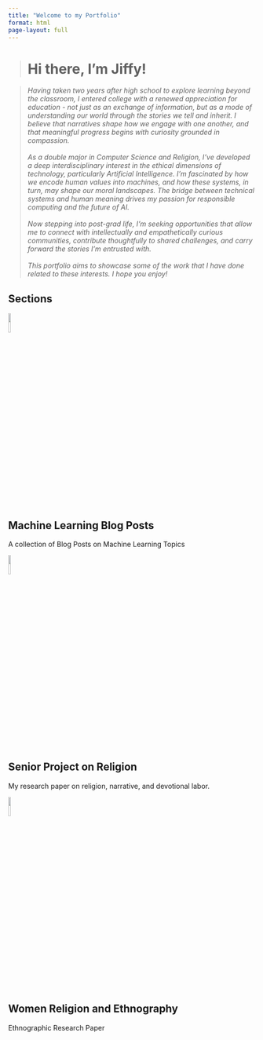 ```yaml
---
title: "Welcome to my Portfolio"
format: html
page-layout: full
---
```


> # Hi there, I'm Jiffy!

> *Having taken two years after high school to explore learning beyond the classroom, I entered college with a renewed appreciation for education - not just as an exchange of information, but as a mode of understanding our world through the stories we tell and inherit. I believe that narratives shape how we engage with one another, and that meaningful progress begins with curiosity grounded in compassion.<br><br>As a double major in Computer Science and Religion, I’ve developed a deep interdisciplinary interest in the ethical dimensions of technology, particularly Artificial Intelligence. I’m fascinated by how we encode human values into machines, and how these systems, in turn, may shape our moral landscapes. The bridge between technical systems and human meaning drives my passion for responsible computing and the future of AI.<br><br>Now stepping into post-grad life, I’m seeking opportunities that allow me to connect with intellectually and empathetically curious communities, contribute thoughtfully to shared challenges, and carry forward the stories I’m entrusted with.<br><br>This portfolio aims to showcase some of the work that I have done related to these interests. I hope you enjoy!*

## Sections

<!--Creates responsive grid layout of elements-->
:::{.grid .justify-center}

<!--Creates container which is element of grid (takes up 8/12 grid regions) -->
:::{.g-col-8}

<!-- Insert raw HTML block to include WHOLE CLICKCABLE card -->
```{=html}
<div class="card" onclick="location.href='posts/Machine%20Learning%20Blog%20Posts/index.html'" style="cursor: pointer;">
  <img src="/img/section-imgs/Machine-Learning-img1.png" style="width:10%">
  <h2> Machine Learning Blog Posts </h2>
  <p> A collection of Blog Posts on Machine Learning Topics </p>
</div>
```
:::

::: {.g-col-8}
```{=html}
<div class="card" onclick="location.href='Religion%20Senior%20Research%20Project/index.html'" style="cursor: pointer;">
  <img src="/img/section-imgs/opening-channels.png" style="width:10%">
  <h2>Senior Project on Religion</h2>
  <p>My research paper on religion, narrative, and devotional labor.</p>
</div>
```
:::

::: {.g-col-8}
```{=html}
<div class="card" onclick="location.href='Women%20Ethnography%20Religion%20Paper/index.html'" style="cursor: pointer;">
  <img src="/img/section-imgs/opening-channels.png" style="width:10%">
  <h2>Women Religion and Ethnography</h2>
  <p>Ethnographic Research Paper</p>
</div>
```
:::

:::